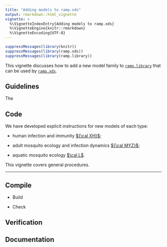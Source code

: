 ```yaml
---
title: "Adding models to ramp.xds" 
output: rmarkdown::html_vignette
vignette: >
  %\VignetteIndexEntry{Adding models to ramp.xds}
  %\VignetteEngine{knitr::rmarkdown}
  %\VignetteEncoding{UTF-8}
---
```


  
```r
suppressMessages(library(knitr))
suppressMessages(library(ramp.xds))
suppressMessages(library(ramp.library))
```

This vignette discusses how to add a new model family to [`ramp.library`](https://github.com/dd-harp/ramp.library) that can be used by [`ramp.xds`](https://github.com/dd-harp/ramp.xds). 

## Guidelines

The 

## Code 


We have developed explicit instructions for new models of each type: 

+ human infection and immunity [${\cal XH}$](X-How_to_Add_Model.html); 

+ adult mosquito ecology and infection dynamics [${\cal MYZ}$](MYZ-How_To_Add_Model.html); 

+ aquatic mosquito ecology [$\cal L$](L-How_To_Add_Model.html). 

This vignette covers general procedures.  

*** 

## Compile 

+ Build

+ Check

## Verification 


## Documentation 



